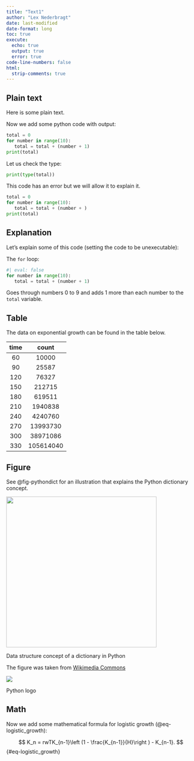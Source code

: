 ```yaml
---
title: "Text1"
author: "Lex Nederbragt"
date: last-modified
date-format: long
toc: true
execute:
  echo: true
  output: true
  error: true
code-line-numbers: false
html:
  strip-comments: true
---
```


## Plain text

<!-- Variant for non-slide outputs -->

Here is some plain text.

Now we add some python code with output:

```python
total = 0
for number in range(10):
   total = total + (number + 1)
print(total)
```


Let us check the type:
```python
print(type(total))
```


This code has an error but we will allow it to explain it.

```python
total = 0
for number in range(10):
   total = total + (number + )
print(total)
```


## Explanation

Let's explain some of this code
(setting the code to be unexecutable):

The `for` loop:

```python
#| eval: false
for number in range(10):
   total = total + (number + 1)
```
Goes through numbers 0 to 9 and adds 1 more than each number to the `total` variable.

## Table

The data on exponential growth can be found in the table below.

| time      | count     |
|:---------:|:---------:|
| 60        | 10000     |
| 90        | 25587     |
| 120       | 76327     |
| 150       | 212715    |
| 180       | 619511    |
| 210       | 1940838   |
| 240       | 4240760   |
| 270       | 13993730  |
| 300       | 38971086  |
| 330       | 105614040 |

## Figure

See @fig-pythondict for an illustration that explains the Python dictionary concept.


::: {#fig-pythondict}
![](img/PythonDict.png){width=400 fig-alt="Schematic illustration of how keys and values are related in Python dictionaries"}

Data structure concept of a dictionary in Python
:::

The figure was taken from [Wikimedia Commons](https://commons.wikimedia.org/wiki/File:GooglePythonClass_Day1_Part3_Pic.jpg)

:::{ #fig-pythonlogo}

![](img/python-logo.png)

Python logo
:::
## Math

Now we add some mathematical formula for logistic growth (@eq-logistic_growth):

$$
K_n = rwTK_{n-1}\left (1 - \frac{K_{n-1}}{H}\right ) - K_{n-1}.
$$ {#eq-logistic_growth}
